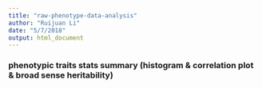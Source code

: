 ```yaml
---
title: "raw-phenotype-data-analysis"
author: "Ruijuan Li"
date: "5/7/2018"
output: html_document
---
```


### phenotypic traits stats summary (histogram & correlation plot & broad sense heritability)


